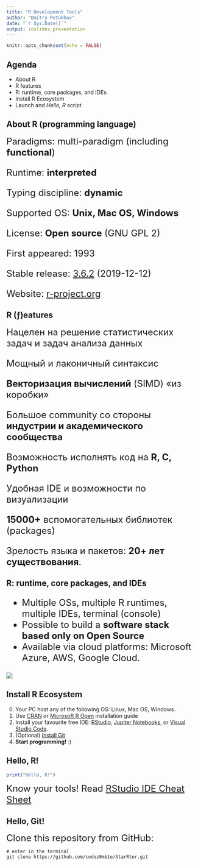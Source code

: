 ```yaml
---
title: "R Development Tools"
author: "Dmitry Petukhov"
date: "`r Sys.Date()`"
output: ioslides_presentation
---
```


```r
knitr::opts_chunk$set(echo = FALSE)
```


## Agenda

- About R 
- R features
- R: runtime, core packages, and IDEs
- Install R Ecosystem
- Launch and _Hello, R_ script


## About R (programming language)

<font size="5">
Paradigms: multi-paradigm (including __functional__)

Runtime: __interpreted__

Typing discipline: __dynamic__

Supported OS: __Unix, Mac OS, Windows__

License: __Open source__ (GNU GPL 2)

First appeared: 1993

Stable release: [3.6.2](https://cran.r-project.org/src/base/R-3/) (2019-12-12)

Website:	[r-project.org](https://www.r-project.org/)
</font>


## R (ƒ)eatures

<font size="5">
Нацелен на решение статистических задач и задач анализа данных

Мощный и лаконичный синтаксис

__Векторизация вычислений__ (SIMD) «из коробки»

Большое community со стороны __индустрии и академического сообщества__

Возможность исполнять код на __R, C, Python__

Удобная IDE и возможности по визуализации

__15000+__ вспомогательных библиотек (packages)

Зрелость языка и пакетов: __20+ лет существования__.
</font>


## R: runtime, core packages, and IDEs

<font size="5">

- Multiple OSs, multiple R runtimes, multiple IDEs, terminal (console)
- Possible to build a __software stack based only on Open Source__
- Available via cloud platforms: Microsoft Azure, AWS, Google Cloud.

</font>

<div class="columns-2">
  ![](img/ide-runtime-os.png)
</div>


## Install R Ecosystem

0. Your PC host any of the following OS: Linux, Mac OS, Windows.
1. Use [CRAN](https://cran.r-project.org/) or [Microsoft R Open](https://mran.microsoft.com/documents/rro/installation) installation guide
2. Install your favourite free IDE: [RStudio](https://rstudio.com/products/rstudio/), [Jupiter Notebooks](https://jupyter.org/install), or
[Visual Studio Code](https://code.visualstudio.com/download).
3. (Optional) [Install Git](https://git-scm.com/book/en/v2/Getting-Started-Installing-Git)
4. **Start programming!** :)


## Hello, R!

```r
print("Hello, R!")
```

<font size="5">
Know your tools! Read [RStudio IDE Cheat Sheet](https://github.com/rstudio/cheatsheets/raw/master/rstudio-ide.pdf)
</font>


## Hello, Git!

<font size="5">
Clone this repository from GitHub:
</font>

```
# enter in the terminal
git clone https://github.com/codez0mb1e/StarRter.git
```


